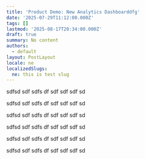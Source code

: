 ```yaml
---
title: 'Product Demo: New Analytics Dashboarddfg'
date: '2025-07-29T11:12:00.000Z'
tags: []
lastmod: '2025-08-17T20:34:00.000Z'
draft: true
summary: No content
authors:
  - default
layout: PostLayout
locale: ne
localizedSlugs:
  ne: this is test slug
---
```


sdfsd sdf sdfs df sdf sdf sdf sd

sdfsd sdf sdfs df sdf sdf sdf sd

sdfsd sdf sdfs df sdf sdf sdf sd

sdfsd sdf sdfs df sdf sdf sdf sd

sdfsd sdf sdfs df sdf sdf sdf sd

sdfsd sdf sdfs df sdf sdf sdf sd
